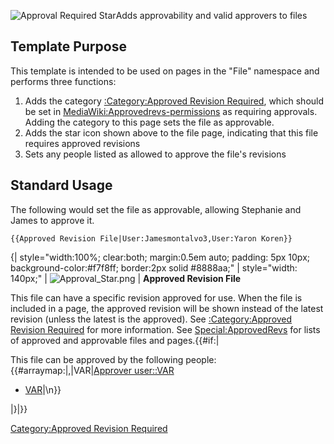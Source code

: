 <noinclude>[[File:Approval Star.png|right|frame|Approval Required Star]]Adds approvability and valid approvers to files

== Template Purpose ==
This template is intended to be used on pages in the "File" namespace and performs three functions:
# Adds the category [[:Category:Approved Revision Required]], which should be set in [[MediaWiki:Approvedrevs-permissions]] as requiring approvals. Adding the category to this page sets the file as approvable.
# Adds the star icon shown above to the file page, indicating that this file requires approved revisions
# Sets any people listed as allowed to approve the file's revisions

== Standard Usage ==
The following would set the file as approvable, allowing Stephanie and James to approve it.
<pre>
{{Approved Revision File|User:Jamesmontalvo3,User:Yaron Koren}}
</pre>

</noinclude><includeonly>{| style="width:100%; clear:both; margin:0.5em auto; padding: 5px 10px; background-color:#f7f8ff; border:2px solid #8888aa;"
| style="width: 140px;" | [[File:Approval Star.png|link=Special:ApprovedRevs]]
| '''Approved Revision File'''

This file can have a specific revision approved for use. When the file is included in a page, the approved revision will be shown instead of the latest revision (unless the latest is the approved). See [[:Category:Approved Revision Required]] for more information. See [[Special:ApprovedRevs]] for lists of approved and approvable files and pages.{{#if:{{{1|}}}|&nbsp;


This file can be approved by the following people:{{#arraymap:{{{1|}}}|,|VAR|[[Approver user::VAR]]
* [[VAR]]|\n}}
|}|}}[[Category:Approved Revision Required]]</includeonly>
